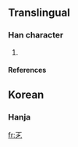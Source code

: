 ==Translingual==

===Han character===
{{Han char|rn=5|rad=乙|as=02|sn=3|four=|canj=一弓弓 (MNN)}}

# {{defn|Han}}

====References====
{{Han ref|kx=0084.051|dkj=|dj=|hdz=|uh=3409|ud=13321|bh=|bd=}}

==Korean==

===Hanja===
{{ko-hanja|hangeul=절|rv=jeol|mr=chŏl|y=cel}}

[[fr:㐉]]